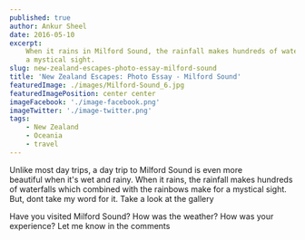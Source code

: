 ```yaml
---
published: true
author: Ankur Sheel
date: 2016-05-10
excerpt:
    When it rains in Milford Sound, the rainfall makes hundreds of waterfalls which combined with the rainbows make for
    a mystical sight.
slug: new-zealand-escapes-photo-essay-milford-sound
title: 'New Zealand Escapes: Photo Essay - Milford Sound'
featuredImage: ./images/Milford-Sound_6.jpg
featuredImagePosition: center center
imageFacebook: './image-facebook.png'
imageTwitter: './image-twitter.png'
tags:
    - New Zealand
    - Oceania
    - travel
---
```


Unlike most day trips, a day trip to Milford Sound is even more beautiful when it's wet and rainy. When it rains, the
rainfall makes hundreds of waterfalls which combined with the rainbows make for a mystical sight. But, dont take my word
for it. Take a look at the gallery

<ImageGallery relativeDirectory={props.path} />

Have you visited Milford Sound? How was the weather? How was your experience? Let me know in the comments

